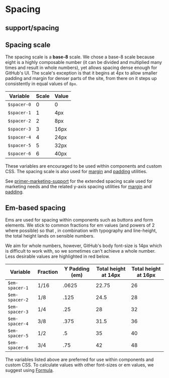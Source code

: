
<Meta title="Support|Spacing" />

# Spacing

## support/spacing

## Spacing scale

The spacing scale is a **base-8** scale. We chose a base-8 scale because eight is a highly composable number (it can be divided and multiplied many times and result in whole numbers), yet allows spacing dense enough for GitHub's UI. The scale's exception is that it begins at 4px to allow smaller padding and margin for denser parts of the site, from there on it steps up consistently in equal values of `8px`.

| Variable    | Scale | Value |
| ----------- | ----- | ----- |
| `$spacer-0` | 0     | 0     |
| `$spacer-1` | 1     | 4px   |
| `$spacer-2` | 2     | 8px   |
| `$spacer-3` | 3     | 16px  |
| `$spacer-4` | 4     | 24px  |
| `$spacer-5` | 5     | 32px  |
| `$spacer-6` | 6     | 40px  |

These variables are encouraged to be used within components and custom CSS. The spacing scale is also used for [margin](/css/utilities/margin) and [padding](/css/utilities/padding) utilities.

See [primer-marketing-support](/css/support/marketing-variables) for the extended spacing scale used for marketing needs and the related y-axis spacing utilities for [margin](/css/utilities/marketing-margin) and [padding](/css/utilities/marketing-padding).

## Em-based spacing

Ems are used for spacing within components such as buttons and form elements. We stick to common fractions for em values (and powers of 2 where possible) so that , in combination with typography and line-height, the total height lands on sensible numbers.

We aim for whole numbers, however, GitHub's body font-size is 14px which is difficult to work with, so we sometimes can't achieve a whole number. Less desirable values are highlighted in red below.

| Variable       | Fraction | Y Padding (em) | Total height at 14px | Total height at 16px |
| -------------- | -------- | -------------- | -------------------- | -------------------- |
| `$em-spacer-1` | 1/16     | .0625          | 22.75                | 26                   |
| `$em-spacer-2` | 1/8      | .125           | 24.5                 | 28                   |
| `$em-spacer-3` | 1/4      | .25            | 28                   | 32                   |
| `$em-spacer-4` | 3/8      | .375           | 31.5                 | 36                   |
| `$em-spacer-5` | 1/2      | .5             | 35                   | 40                   |
| `$em-spacer-6` | 3/4      | .75            | 42                   | 48                   |

The variables listed above are preferred for use within components and custom CSS. To calculate values with other font-sizes or em values, we suggest using [Formula](http://jxnblk.com/formula/).
